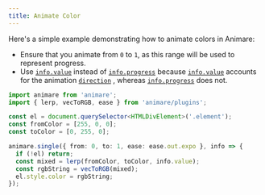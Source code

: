 ```yaml
---
title: Animate Color
---
```


Here's a simple example demonstrating how to animate colors in Animare:

- Ensure that you animate from `0` to `1`, as this range will be used to represent progress.
- Use [`info.value`](/animare/api/objects/animationinfo#value) instead of [`info.progress`](/animare/api/objects/animationinfo#progress) because [`info.value`](/animare/api/objects/animationinfo#value) accounts for the animation [`direction`](/animare/api/objects/animationoptions#direction) , whereas [`info.progress`](/animare/api/objects/animationinfo#progress) does not.

```ts title="example" frame="terminal" ins="to: 1"
import animare from 'animare';
import { lerp, vecToRGB, ease } from 'animare/plugins';

const el = document.querySelector<HTMLDivElement>('.element');
const fromColor = [255, 0, 0];
const toColor = [0, 255, 0];

animare.single({ from: 0, to: 1, ease: ease.out.expo }, info => {
  if (!el) return;
  const mixed = lerp(fromColor, toColor, info.value);
  const rgbString = vecToRGB(mixed);
  el.style.color = rgbString;
});
```
